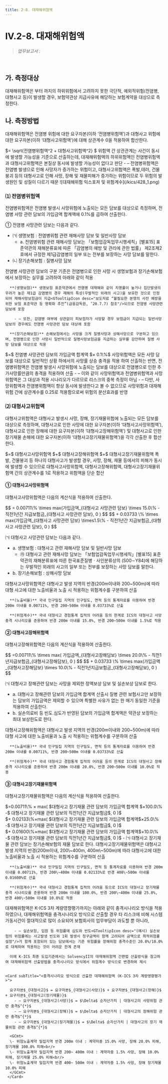 ```yaml
---
title: 2-8. 대재해위험액
---
```

# IV.2-8. 대재해위험액

> _업무보고서 :_ <OverlayDemo id ="AI725"/>
<br/>

## 가. 측정대상 
대재해위험액은 <OverlayDemo id="422" />부터 <OverlayDemo id="427" />까지의 하위위험에서 고려하지 못한 극단적, 예외적위험(전염병, 대형사고 등)이 발생할 경우, 보험약관상 지급사유에 해당하는 보험계약을 대상으로 측정한다.

## 나. 측정방법 
대재해위험액은 전염병 위험에 대한 요구자본(이하 ‘전염병위험액’)과 대형사고 위험에 대한 요구자본(이하 ‘대형사고위험액’)에 대해 상관계수 0을 적용하여 합산한다.

<GMath title="대재해위험액">
 $= \sqrt{전염병위험액^2 + 대형사고위험액^2} $
</GMath>

<Accordion  activeIndex={[]}>
<AccordionTab header="대재해위험액 산출시 전염병위험액과 대형사고위험액 간 상관관계를 0으로 적용하는 이유">
      위험액 간 상관관계는 사건이 동시에 발생할 가능성을 기준으로 산출하는데, 대재해위험액의 하위위험액인 전염병위험액과 대형사고위험액은 본질상 동시에 발생할 가능성이 없다고 판단
        - – 전염병위험액은 전염병 발생으로 인해 사망자가 증가하는 위험이고, 대형사고위험액은 폭발,테러, 건물붕괴 등의 대형사고로 인해 사망, 장해 및 재물피해가 증가하는 위험이므로 두 위험의 발생원인 및 성질이 다르기 때문
</AccordionTab>
<AccordionTab header="대재해위험액 산출요약">
      ![대재해위험 익스포져 및 위험계수](/kics/428_1.png)
</AccordionTab>
</Accordion>

### ⑴ 전염병위험액
전염병위험액은 전염병 발생시 사망위험에 노출되는 모든 담보를 대상으로 측정하며, 전염병 사망 관련 담보의 가입금액 합계액에 0.1%를 곱하여 산출한다.

① 전염병 사망관련 담보는 다음과 같다.
- ㈀ 생명보험 : 전염병위험 관련 재해사망 담보 및 일반사망 담보
    - a. 전염병위험 관련 재해사망 담보는 「보험업감독업무시행세칙」[별표15] 표준약관의 재해분류표에 따른 「감염병의 예방 및 관리에 관한 법률」 제2조제2호에서 규정한 제1급감염병의 일부 또는 전부를 보장하는 사망 담보를 말한다.
- ㈁ 장기손해보험 : 질병사망 담보


<Accordion activeIndex={[]}>
<AccordionTab header="전염병 사망관련 담보의 구분 기준">
      전염병 사망관련 담보의 구분 기준은 전염병으로 인한 사망 시 생명보험과 장기손해보험에서 보장하는 실무를 고려하여 아래와 같이 적용

      **(생명보험)** 생명보험 표준약관에서 전염병 대재해와 같이 치명률이 높거나 집단발생의 우려가 높은 제1급 감염병의 경우 재해의 특성(우발적인 외래의 사고)을 보유한 것으로 인정되어 재해사망보험금이 지급<GTooltipIcon desc="보도자료 “불필요한 분쟁의 사전 예방을 위한 보험 표준약관 등 명확화 추진”(금융감독원, ’20.7.7) 참조"/>되므로 전염병 사망관련 담보에 포함

        - – 또한, 감염병 여부에 상관없이 피보험자가 사망할 경우 보험금이 지급되는 일반사망 담보의 경우에도 전염병 사망관련 담보 대상에 포함

      **(장기손해보험)** 손해보험에서는 사망을 크게 질병사망과 상해사망으로 구분하고 있으며, 전염병으로 인한 사망시 일반적으로 질병사망보험금을 지급하는 실무를 감안하여 질병 사망 담보를 대상으로 적용
</AccordionTab>
</Accordion>

<GMath title="전염병위험액">
 $=$ 전염병 사망관련 담보의 가입금액 합계액 $× 0.1\%$
</GMath>

<Accordion activeIndex={[]}>
<AccordionTab header="전염병위험액과 사망위험액이 중복 측정이 아닌 이유">
      사망위험액은 모든 사망 담보를 대상으로 일반적인 상황 하에서의 사망률 상승 충격을 적용 하여 산출하는 반면, 전염병위험액은 전염병 발생시 사망위험에 노출되는 담보를 대상으로 전염병으로 인한 추가사망률만큼의 충격을 적용하여 산출
        - – 이와 같이 사망위험액과 전염병위험액과 사망위험액은 그 대상과 적용 시나리오가 다르므로 리스크의 중복 측정이 아님
        - – 다만, 사망위험액과 전염병위험액이 항상 동시에 발생한다고 볼 수 없으므로 사망위험과 대재해위험 간에 상관계수를 0.25로 적용함으로써 위험의 분산효과를 반영
</AccordionTab>
</Accordion>

### ⑵ 대형사고위험액
대형사고위험액은 대형사고 발생시 사망, 장해, 장기재물위험에 노출되는 모든 담보를 대상으로 측정하며, 대형사고로 인한 사망에 대한 요구자본(이하 ‘대형사고사망위험액’), 대형사고로 인한 장해에 대한 요구자본(이하 ‘대형사고장해위험액’) 및 대형사고로 인한 장기재물 손해에 대한 요구자본(이하 ‘대형사고장기재물위험액’)을 각각 산출한 후 합산한다.

<GMath title="대형사고위험액">
 $=$ 대형사고사망위험액 $+$ 대형사고장해위험액 $+$ 대형사고장기재물위험액
</GMath>

<Accordion multiple activeIndex={[]}>
<AccordionTab header="대형사고위험액 산출시 대형사고사망위험액, 대형사고장해위험액, 대형사고장기재물위험액을 단순합산하는 이유">
      폭발, 건물붕괴 등 하나의 대형사고가 발생할 경우, 사망, 장해, 재물 등에서의 피해가 동시에 발생할 수 있으므로 대형사고사망위험액, 대형사고장해위험액, 대형사고장기재물위험액 간의 상관계수를 1로 적용하고 위험액을 단순 합산
</AccordionTab>
</Accordion>

#### ① 대형사고사망위험액
대형사고사망위험액은 다음의 계산식을 적용하여 산출한다.

<GMath title="대형사고사망위험액">
$$
 = 0.00711\% \times max(가입금액_{대형사고 사망관련 담보} \times 15.0\% - 직전1년간 지급보험금_{대형사고 사망관련 담보}, 0 )
$$
$$
+ 0.03733 \% \times max(가입금액_{대형사고 사망관련 담보} \times1.5\% - 직전1년간 지급보험금_{대형사고 사망관련 담보}, 0 )
$$
</GMath>

 ㈀ 대형사고 사망관련 담보는 다음과 같다.

- a. 생명보험 : 대형사고 관련 재해사망 담보 및 일반사망 담보
    - ㉮ 대형사고 관련 재해사망 담보는 「보험업감독업무시행세칙」[별표15] 표준약관의 재해분류표에 따른 한국표준질병ㆍ사인분류상의 (S00∼Y84)에 해당하는 우발적인 외래의 사고의 일부 또는 전부를 보장하는 사망 담보를 말한다.
- b. 장기손해보험 : 상해사망 담보

<Accordion multiple activeIndex={[]}>
<AccordionTab header="대형사고사망위험액의 위험계수 산출 근거">
      대형사고사망위험액은 대형사고 발생 지역의 반경(200m이내와 200~500m)에 따라 대형 사고에 대한 노출비율과 노출 시 적용하는 위험계수를 구분하여 산출

      **(노출비율)** 국내 인구밀집 지역의 인구밀도, 면적 등의 통계자료를 이용하여 반경 200m 이내를 0.00711%, 반경 200~500m 이내를 0.03733%로 산출

      **(위험계수)** 국내 대형사고 경험통계 집적의 어려움 등의 한계로 ICS의 대형사고 사망 충격 시나리오를 준용하여 반경 200m 이내를 15.0%, 반경 200~500m 이내를 1.5%로 적용
</AccordionTab>
</Accordion>

#### ② 대형사고장해위험액
대형사고장해위험액은 다음의 계산식을 적용하여 산출한다.

<GMath title="대형사고장해위험액">
$$
=0.00711\% \times max( 가입금액_{대형사고장해담보} \times 20.0\% - 직전1년지급보험금_{대형사고장해담보}, 0 ) 
$$ 
$$
+ 0.03733 \% \times max(가입금액_{대형사고장해담보} \times 10.0\% - 직전1년지급보험금_{대형사고장해담보}, 0 ) 
$$
</GMath>

 ㈀ 대형사고 장해관련 담보는 사망을 제외한 정액보상 담보 및 실손보상 담보로 한다.
- a. 대형사고 장해관련 담보의 가입금액 합계액 산출시 질병 관련 보험사고만 보장하는 담보의 가입금액은 제외할 수 있으며 특별한 사유가 없는 한 매기 동일한 기준을 적용하여 산출한다.
- b. 실손의료비 등 빈도․심도가 반영된 담보의 가입금액 합계액은 약관상 보장하는 최대 보상한도로 한다.

<Accordion multiple activeIndex={[]}>
<AccordionTab header="대형사고장해위험액의 위험계수 산출 근거 ">
      대형사고장해위험액은 대형사고 발생 지역의 반경(200m이내와 200~500m)에 따라 대형 사고에 대한 노출비율과 노출 시 적용하는 위험계수를 구분하여 산출

      **(노출비율)** 국내 인구밀집 지역의 인구밀도, 면적 등의 통계자료를 이용하여 반경 200m 이내를 0.00711%, 반경 200~500m 이내를 0.03733%로 산출

      **(위험계수)** 국내 대형사고 경험통계 집적의 어려움 등의 한계로 ICS의 대형사고 장해 충격 시나리오를 준용하여 반경 200m 이내를 20.0%, 반경 200~500m 이내를 10.0%로 적용
</AccordionTab>
</Accordion>

#### ③ 대형사고장기재물위험액
대형사고장기재물위험액은 다음의 계산식을 적용하여 산출한다.

<GMath title="대형사고장기재물위험액">
 $=0.00711\% × max( $대형사고 장기재물 관련 담보의 가입금액 합계액 $×100.0\% -$ 대형사고 장기재물 관련 담보의 직전1년간 지급보험금$, 0 )$ <br/>
 $+ 0.02133\%×max( $대형사고 장기재물 관련 담보의 가입금액 합계액$×25.0\% -$ 대형사고 장기재물 관련 담보의 직전1년간 지급보험금$,  0 )$  <br/>
 $+ 0.01600\%×max( $대형사고 장기재물 관련 담보의 가입금액 합계액$×10.0\% -$ 대형사고 장기재물 관련 담보의 직전1년간 지급보험금$, 0 )$
</GMath>
- ㈀ 대형사고 장기재물 관련 담보는 장기손해보험의 재물 담보로 한다.

<Accordion  activeIndex={[]}>
<AccordionTab header="대형사고장기재물위험액의 위험계수 산출 근거">
      대형사고장기재물위험액은 대형사고 발생 지역의 반경(200m이내, 200\~400m, 400m\~500m)에 따라 대형사고에 대한 노출비율과 노출 시 적용하는 위험계수를 구분하여 산출

      **(노출비율)** 국내 인구밀집 지역의 인구밀도, 면적 등 통계자료를 이용하여 반경 200m 이내를 0.00711%, 반경 200\~400m 이내를 0.02133%로 반경 400\~500m 이내를 0.01600%로 산출

      **(위험계수)** 국내 대형사고 경험통계 집적의 어려움 등으로 ICS의 대형사고 장기재물 충격 시나리오를 준용하여 반경 200m 이내를 100.0%, 반경 200\~400m 이내를 25.0%, 반경 400\~500m 이내를 10.0%로 적용
</AccordionTab>
<AccordionTab header="대재해위험액에 대해 충격시나리오 방식이 아닌 위험계수 방식을 적용하는 이유">
      대재해위험액은 K-ICS 3차 계량영향평가까지는 아래와 같이 충격시나리오 방식을 적용하였으나,
      대재해위험액을 충격시나리오 방식으로 산출할 경우 타 리스크에 비해 시스템 가동시간이 절대적으로 많이 소요<GTooltipIcon desc="예시) 대형사고 대재해위험액 산출을 위해 사망·장해·장기재물로 구분하여, 총 7번의 충격시나리오 적용이 필요"/>되어 보험회사의 업무부담이 과도할 뿐 아니라,

        - – 실손보험, 입원 등 위험률에 심도와 빈도<GTooltipIcon desc="(예시) 실손보험의 위험률에는 사고발생 빈도와 1회 발생시 청구금액이 함께 고려되어 금액으로 최적위험률 설정"/>가 함께 포함되어 있는 담보에서는 기존 위험률을 장해위험 충격수준인 20.0%/10.0%로 대체하여 적용하는 것이 어려운 한계 존재

      이에 K-ICS 최종 도입기준에서는 SolvencyII의 대재해위험액 간편법 산출방식을 참고하여 대재해위험액 산출방법을 충격시나리오 방식에서 위험계수 방식으로 변경하여 제시

    
    <Card subTitle="<충격시나리오 방식으로 산출한 대재해위험액 (K-ICS 3차 계량영향평가>">

      요구자본$_{대형사고}$ = 요구자본$_{대형사고(사망)}$ + 요구자본$_{대형사고(장해)}$ + 요구자본$_{대형사고(장기재물)}$
        - – 요구자본$_{대형사고(사망)}$ = $\Delta$ 순자산가치 | 대형사고의 사망위험 관련 충격$^{*}$
        - – 요구자본$_{대형사고(장해)}$ = $\Delta$ 순자산가치 | 대형사고의 장해위험 관련 충격$^{*}$
        - – 요구자본$_{대형사고(장기재물)}$ = $\Delta$ 순자산가치 | 대형사고의 장기 재물위험 관련 충격$^{*}$

      <GCmt>
      \- 위험노출계약 밀집지역 반경 200m 이내 : 계약자중 15.0% 사망, 장해 20.0% 피해, 장기재물 100.0% 피해<br/>
      \- 위험노출계약 밀집지역 반경 200~ 400m 이내 : 계약자중 1.5% 사망, 장해 10.0% 피해, 장기재물 25.0% 피해<br/>
      \- 위험노출계약 밀집지역 반경 400~ 500m 이내 : 계약자중 1.5% 사망, 장해 장기재물 10.0% 피해
      </GCmt>
     </Card>
</AccordionTab>
</Accordion>
